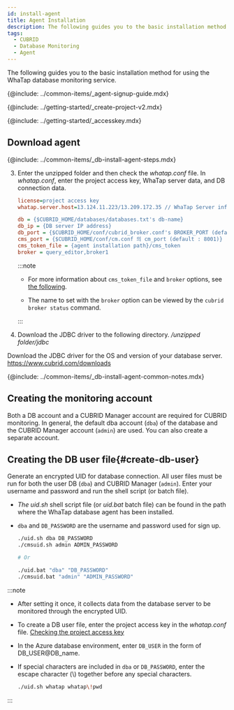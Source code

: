 ```yaml
---
id: install-agent
title: Agent Installation
description: The following guides you to the basic installation method for using the WhaTap database monitoring service.
tags:
  - CUBRID
  - Database Monitoring
  - Agent
---
```



The following guides you to the basic installation method for using the WhaTap database monitoring service.

{@include: ../common-items/_agent-signup-guide.mdx}  

<Youtube ko='RhU3f3d7k1A' en='wQbXDKNdDfA' ja='wQbXDKNdDfA' />

{@include: ../getting-started/_create-project-v2.mdx}  

{@include: ../getting-started/_accesskey.mdx}

## Download agent

{@include: ../common-items/_db-install-agent-steps.mdx} 

3.  Enter the unzipped folder and then check the _whatap.conf_ file. In _whatap.conf_, enter the project access key, WhaTap server data, and DB connection data.

    ```ini title='whatap.conf'
    license=project access key
    whatap.server.host=13.124.11.223/13.209.172.35 // WhaTap Server info

    db = {$CUBRID_HOME/databases/databases.txt's db-name}
    db_ip = {DB server IP address}
    db_port = {$CUBRID_HOME/conf/cubrid_broker.conf's BROKER_PORT (default : 33000)}
    cms_port = {$CUBRID_HOME/conf/cm.conf 의 cm_port (default : 8001)}
    cms_token_file = {agent installation path}/cms_token
    broker = query_editor,broker1
    ```

    :::note

    -   For more information about `cms_token_file` and `broker` options, see [the following](agent-dbx-settings#cubrid).

    -   The name to set with the `broker` option can be viewed by the `cubrid broker status` command.

    :::

4.  Download the JDBC driver to the following directory. _/unzipped folder/jdbc_

  Download the JDBC driver for the OS and version of your database server. https://www.cubrid.com/downloads

<!-- 공통 Notes -->

{@include: ../common-items/_db-install-agent-common-notes.mdx}

## Creating the monitoring account

Both a DB account and a CUBRID Manager account are required for CUBRID monitoring. In general, the default dba account (`dba`) of the database and the CUBRID Manager account (`admin`) are used. You can also create a separate account.

## Creating the DB user file{#create-db-user}

Generate an encrypted UID for database connection. All user files must be run for both the user DB (`dba`) and CUBRID Manager (`admin`). Enter your username and password and run the shell script (or batch file). 

-   _The uid.sh_ shell script file (or _uid.bat_ batch file) can be found in the path where the WhaTap database agent has been installed.

-   `dba` and `DB_PASSWORD` are the username and password used for sign up.

    ```bash title='uid.sh | uid.bat'
    ./uid.sh dba DB_PASSWORD
    ./cmsuid.sh admin ADMIN_PASSWORD

    # Or

    ./uid.bat "dba" "DB_PASSWORD"
    ./cmsuid.bat "admin" "ADMIN_PASSWORD"
    ```

:::note

-   After setting it once, it collects data from the database server to be monitored through the encrypted UID.
-   To create a DB user file, enter the project access key in the _whatap.conf_ file. [Checking the project access key](#check-accesskey)
-   In the Azure database environment, enter `DB_USER` in the form of DB_USER@DB_name.
-   If special characters are included in `dba` or `DB_PASSWORD`, enter the escape character (\\) together before any special characters.

    ```bash title='Example'
    ./uid.sh whatap whatap\!pwd
    ```

:::
